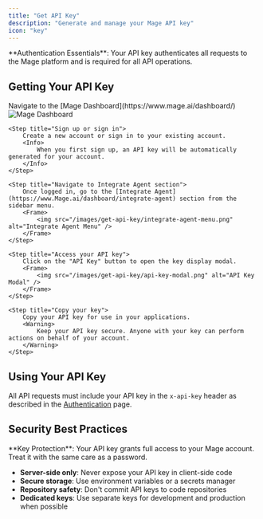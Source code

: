```yaml
---
title: "Get API Key"
description: "Generate and manage your Mage API key"
icon: "key"
---
```


<Note>
**Authentication Essentials**: Your API key authenticates all requests to the Mage platform and is required for all API operations.
</Note>

## Getting Your API Key

<Steps>
    <Step title="Visit Mage Dashboard">
        Navigate to the [Mage Dashboard](https://www.mage.ai/dashboard/)
        <Frame>
            <img src="/images/get-api-key/dashboard-login.png" alt="Mage Dashboard" />
        </Frame>
    </Step>

    <Step title="Sign up or sign in">
        Create a new account or sign in to your existing account.
        <Info>
            When you first sign up, an API key will be automatically generated for your account.
        </Info>
    </Step>

    <Step title="Navigate to Integrate Agent section">
        Once logged in, go to the [Integrate Agent](https://www.Mage.ai/dashboard/integrate-agent) section from the sidebar menu.
        <Frame>
            <img src="/images/get-api-key/integrate-agent-menu.png" alt="Integrate Agent Menu" />
        </Frame>
    </Step>

    <Step title="Access your API key">
        Click on the "API Key" button to open the key display modal.
        <Frame>
            <img src="/images/get-api-key/api-key-modal.png" alt="API Key Modal" />
        </Frame>
    </Step>

    <Step title="Copy your key">
        Copy your API key for use in your applications.
        <Warning>
            Keep your API key secure. Anyone with your key can perform actions on behalf of your account.
        </Warning>
    </Step>
</Steps>

## Using Your API Key

All API requests must include your API key in the `x-api-key` header as described in the [Authentication](/api-reference/authentication) page.

## Security Best Practices

<Warning>
**Key Protection**: Your API key grants full access to your Mage account. Treat it with the same care as a password.
</Warning>

- **Server-side only**: Never expose your API key in client-side code
- **Secure storage**: Use environment variables or a secrets manager
- **Repository safety**: Don't commit API keys to code repositories
- **Dedicated keys**: Use separate keys for development and production when possible